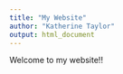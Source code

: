 ```yaml
---
title: "My Website"
author: "Katherine Taylor"
output: html_document
---
```


Welcome to my website!!
